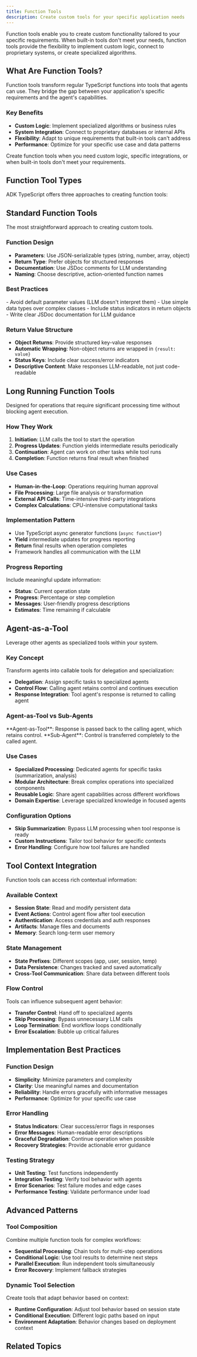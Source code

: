 ```yaml
---
title: Function Tools
description: Create custom tools for your specific application needs
---
```



Function tools enable you to create custom functionality tailored to your specific requirements. When built-in tools don't meet your needs, function tools provide the flexibility to implement custom logic, connect to proprietary systems, or create specialized algorithms.

## What Are Function Tools?

Function tools transform regular TypeScript functions into tools that agents can use. They bridge the gap between your application's specific requirements and the agent's capabilities.

### Key Benefits

- **Custom Logic**: Implement specialized algorithms or business rules
- **System Integration**: Connect to proprietary databases or internal APIs
- **Flexibility**: Adapt to unique requirements that built-in tools can't address
- **Performance**: Optimize for your specific use case and data patterns

<Callout type="info" title="When to Use Function Tools">
Create function tools when you need custom logic, specific integrations, or when built-in tools don't meet your requirements.
</Callout>

## Function Tool Types

ADK TypeScript offers three approaches to creating function tools:

<Cards>
  <Card
    title="⚡ Standard Function Tools"
    description="Transform regular functions into agent tools"
  />

  <Card
    title="⏱️ Long Running Function Tools"
    description="Handle time-intensive operations with progress updates"
  />

  <Card
    title="🤖 Agent-as-a-Tool"
    description="Use other agents as specialized tools"
  />
</Cards>

## Standard Function Tools

The most straightforward approach to creating custom tools.

### Function Design

- **Parameters**: Use JSON-serializable types (string, number, array, object)
- **Return Type**: Prefer objects for structured responses
- **Documentation**: Use JSDoc comments for LLM understanding
- **Naming**: Choose descriptive, action-oriented function names

### Best Practices

<Callout type="warn" title="Function Design Guidelines">
- Avoid default parameter values (LLM doesn't interpret them)
- Use simple data types over complex classes
- Include status indicators in return objects
- Write clear JSDoc documentation for LLM guidance
</Callout>

### Return Value Structure

- **Object Returns**: Provide structured key-value responses
- **Automatic Wrapping**: Non-object returns are wrapped in `{result: value}`
- **Status Keys**: Include clear success/error indicators
- **Descriptive Content**: Make responses LLM-readable, not just code-readable

## Long Running Function Tools

Designed for operations that require significant processing time without blocking agent execution.

### How They Work

1. **Initiation**: LLM calls the tool to start the operation
2. **Progress Updates**: Function yields intermediate results periodically
3. **Continuation**: Agent can work on other tasks while tool runs
4. **Completion**: Function returns final result when finished

### Use Cases

- **Human-in-the-Loop**: Operations requiring human approval
- **File Processing**: Large file analysis or transformation
- **External API Calls**: Time-intensive third-party integrations
- **Complex Calculations**: CPU-intensive computational tasks

### Implementation Pattern

- Use TypeScript async generator functions (`async function*`)
- **Yield** intermediate updates for progress reporting
- **Return** final results when operation completes
- Framework handles all communication with the LLM

### Progress Reporting

Include meaningful update information:

- **Status**: Current operation state
- **Progress**: Percentage or step completion
- **Messages**: User-friendly progress descriptions
- **Estimates**: Time remaining if calculable

## Agent-as-a-Tool

Leverage other agents as specialized tools within your system.

### Key Concept

Transform agents into callable tools for delegation and specialization:

- **Delegation**: Assign specific tasks to specialized agents
- **Control Flow**: Calling agent retains control and continues execution
- **Response Integration**: Tool agent's response is returned to calling agent

### Agent-as-Tool vs Sub-Agents

<Callout type="info" title="Important Distinction">
**Agent-as-Tool**: Response is passed back to the calling agent, which retains control.
**Sub-Agent**: Control is transferred completely to the called agent.
</Callout>

### Use Cases

- **Specialized Processing**: Dedicated agents for specific tasks (summarization, analysis)
- **Modular Architecture**: Break complex operations into specialized components
- **Reusable Logic**: Share agent capabilities across different workflows
- **Domain Expertise**: Leverage specialized knowledge in focused agents

### Configuration Options

- **Skip Summarization**: Bypass LLM processing when tool response is ready
- **Custom Instructions**: Tailor tool behavior for specific contexts
- **Error Handling**: Configure how tool failures are handled

## Tool Context Integration

Function tools can access rich contextual information:

### Available Context

- **Session State**: Read and modify persistent data
- **Event Actions**: Control agent flow after tool execution
- **Authentication**: Access credentials and auth responses
- **Artifacts**: Manage files and documents
- **Memory**: Search long-term user memory

### State Management

- **State Prefixes**: Different scopes (app, user, session, temp)
- **Data Persistence**: Changes tracked and saved automatically
- **Cross-Tool Communication**: Share data between different tools

### Flow Control

Tools can influence subsequent agent behavior:

- **Transfer Control**: Hand off to specialized agents
- **Skip Processing**: Bypass unnecessary LLM calls
- **Loop Termination**: End workflow loops conditionally
- **Error Escalation**: Bubble up critical failures

## Implementation Best Practices

### Function Design

- **Simplicity**: Minimize parameters and complexity
- **Clarity**: Use meaningful names and documentation
- **Reliability**: Handle errors gracefully with informative messages
- **Performance**: Optimize for your specific use case

### Error Handling

- **Status Indicators**: Clear success/error flags in responses
- **Error Messages**: Human-readable error descriptions
- **Graceful Degradation**: Continue operation when possible
- **Recovery Strategies**: Provide actionable error guidance

### Testing Strategy

- **Unit Testing**: Test functions independently
- **Integration Testing**: Verify tool behavior with agents
- **Error Scenarios**: Test failure modes and edge cases
- **Performance Testing**: Validate performance under load

## Advanced Patterns

### Tool Composition

Combine multiple function tools for complex workflows:

- **Sequential Processing**: Chain tools for multi-step operations
- **Conditional Logic**: Use tool results to determine next steps
- **Parallel Execution**: Run independent tools simultaneously
- **Error Recovery**: Implement fallback strategies

### Dynamic Tool Selection

Create tools that adapt behavior based on context:

- **Runtime Configuration**: Adjust tool behavior based on session state
- **Conditional Execution**: Different logic paths based on input
- **Environment Adaptation**: Behavior changes based on deployment context

## Related Topics

<Cards>
  <Card
    title="⚡ Built-in Tools"
    description="Explore ready-made tools for common tasks"
    href="/docs/tools/built-in-tools"
  />

  <Card
    title="🔐 Authentication"
    description="Secure your custom tool integrations"
    href="/docs/tools/authentication"
  />

  <Card
    title="🤖 Agents"
    description="Learn how agents use and coordinate tools"
    href="/docs/agents"
  />

  <Card
    title="💾 Sessions"
    description="Understand state management and persistence"
    href="/docs/sessions"
  />
</Cards>